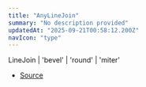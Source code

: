 ```yaml
---
title: "AnyLineJoin"
summary: "No description provided"
updatedAt: "2025-09-21T00:58:12.200Z"
navIcon: "type"
---
```



LineJoin \| 'bevel' \| 'round' \| 'miter'

- [Source](https://github.com/NMMTY/LazyCanvas/blob/1d5786684b8ca8d543a4533b2b64f8d093b1e426/packages/lazycanvas/src/types/types.d.ts#L58)